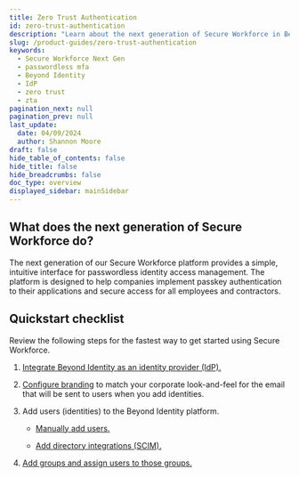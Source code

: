 ```yaml
---
title: Zero Trust Authentication
id: zero-trust-authentication
description: "Learn about the next generation of Secure Workforce in Beyond Identity."
slug: /product-guides/zero-trust-authentication
keywords:
  - Secure Workforce Next Gen
  - passwordless mfa
  - Beyond Identity
  - IdP
  - zero trust
  - zta
pagination_next: null
pagination_prev: null
last_update:
  date: 04/09/2024
  author: Shannon Moore
draft: false
hide_table_of_contents: false
hide_title: false
hide_breadcrumbs: false
doc_type: overview
displayed_sidebar: mainSidebar
---
```


## What does the next generation of Secure Workforce do?

The next generation of our Secure Workforce platform provides a simple, intuitive interface for passwordless identity access management. The platform is designed to help companies implement passkey authentication to their applications and secure access for all employees and contractors.

## Quickstart checklist

Review the following steps for the fastest way to get started using Secure Workforce.

1. [Integrate Beyond Identity as an identity provider (IdP).](/docs/auth-and-sso/product-integration-guides)

2. [Configure branding](/docs/deployment/branding) to match your corporate look-and-feel for the email that will be sent to users when you add identities.

3. Add users (identities) to the Beyond Identity platform.

   - [Manually add users.](/docs/directory/identities)

   - [Add directory integrations (SCIM).](/docs/directory/directory-integrations)

4. [Add groups and assign users to those groups.](/docs/directory/groups)
